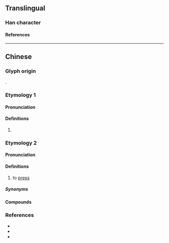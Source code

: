 {{character info}}
{{character info|0x2F8BD}}
==Translingual==

===Han character===
{{Han char|rn=64|rad=手|as=09|sn=12|four=57020|canj=QAIL|ids=⿰扌即}}

====References====
{{Han ref|kx=0443.150|dkj=12373|dj=0794.150|hdz=31920.040|uh=63E4|ud=25572|bh=D1B9|bd=53689}}
{{Han ref|uh=2F8BD}}

----

==Chinese==

===Glyph origin===
{{Han etym}}
{{Han compound|手|即|c1=s|c2=p|t1=hand|ls=psc}}.

===Etymology 1===
{{zh-forms}}

====Pronunciation====
{{zh-pron
|m=jí
|c=zat1,zeot1
|mc=y
|oc=y
|cat=
}}

====Definitions====
{{zh-hanzi}}

# {{rfdef|zh}}

===Etymology 2===
{{zh-forms|alt=𢯩,廿-Teochew}}

====Pronunciation====
{{zh-pron
|mn=xm,qz,lk,tp,kh,tn,hc,km,jj,ph,sg:chhi̍h/zz,kh,tn,tc,mg:ji̍h/xm,tp,km:li̍h/sx,yl:chhī/yl:jī
|mn-t=rih8
|cat=v
}}

====Definitions====
{{zh-hanzi}}

# {{lb|zh|Min Nan}} to [[press]]

=====Synonyms=====
{{zh-dial|按}}

====Compounds====
{{zh-der|歪膏揤斜:oai-ko-chhi̍h-chhoa̍h;Min Nan}}

===References===
* {{R:twedu|B01293}}
* {{R:yue:Hanzi}}
* {{R:nan:thcwdq}}